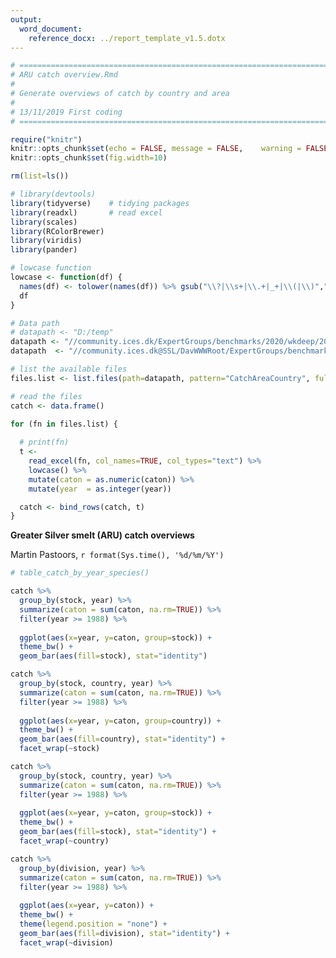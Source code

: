 ```yaml
---
output: 
  word_document:
    reference_docx: ../report_template_v1.5.dotx
---
```


```r

# =======================================================================================
# ARU catch overview.Rmd
# 
# Generate overviews of catch by country and area
#
# 13/11/2019 First coding
# =======================================================================================

require("knitr")
knitr::opts_chunk$set(echo = FALSE,	message = FALSE,	warning = FALSE,	comment = "",	crop = TRUE )
knitr::opts_chunk$set(fig.width=10) 

rm(list=ls())

# library(devtools)
library(tidyverse)    # tidying packages
library(readxl)       # read excel
library(scales)
library(RColorBrewer)
library(viridis)
library(pander)

# lowcase function
lowcase <- function(df) {
  names(df) <- tolower(names(df)) %>% gsub("\\?|\\s+|\\.+|_+|\\(|\\)","",.) 
  df
}

# Data path
# datapath <- "D:/temp"
datapath <- "//community.ices.dk/ExpertGroups/benchmarks/2020/wkdeep/2014 Meeting docs/06. Data/combined"
datapath  <- "//community.ices.dk@SSL/DavWWWRoot/ExpertGroups/benchmarks/2020/wkdeep/2014 Meeting docs/06. Data/combined"

# list the available files
files.list <- list.files(path=datapath, pattern="CatchAreaCountry", full.names=TRUE )

# read the files
catch <- data.frame()

for (fn in files.list) {
  
  # print(fn)
  t <- 
    read_excel(fn, col_names=TRUE, col_types="text") %>% 
    lowcase() %>% 
    mutate(caton = as.numeric(caton)) %>% 
    mutate(year  = as.integer(year))

  catch <- bind_rows(catch, t)
}


```

**Greater Silver smelt (ARU) catch overviews**

Martin Pastoors, `r format(Sys.time(), '%d/%m/%Y')`


```r

# table_catch_by_year_species()

```

```r

catch %>% 
  group_by(stock, year) %>% 
  summarize(caton = sum(caton, na.rm=TRUE)) %>% 
  filter(year >= 1988) %>% 
  
  ggplot(aes(x=year, y=caton, group=stock)) +
  theme_bw() +
  geom_bar(aes(fill=stock), stat="identity") 

```


```r

catch %>% 
  group_by(stock, country, year) %>% 
  summarize(caton = sum(caton, na.rm=TRUE)) %>% 
  filter(year >= 1988) %>% 
  
  ggplot(aes(x=year, y=caton, group=country)) +
  theme_bw() +
  geom_bar(aes(fill=country), stat="identity") +
  facet_wrap(~stock)

```


```r

catch %>% 
  group_by(stock, country, year) %>% 
  summarize(caton = sum(caton, na.rm=TRUE)) %>% 
  filter(year >= 1988) %>% 
  
  ggplot(aes(x=year, y=caton, group=stock)) +
  theme_bw() +
  geom_bar(aes(fill=stock), stat="identity") +
  facet_wrap(~country)

```

```r

catch %>% 
  group_by(division, year) %>% 
  summarize(caton = sum(caton, na.rm=TRUE)) %>% 
  filter(year >= 1988) %>% 
  
  ggplot(aes(x=year, y=caton)) +
  theme_bw() +
  theme(legend.position = "none") +
  geom_bar(aes(fill=division), stat="identity") +
  facet_wrap(~division)

```